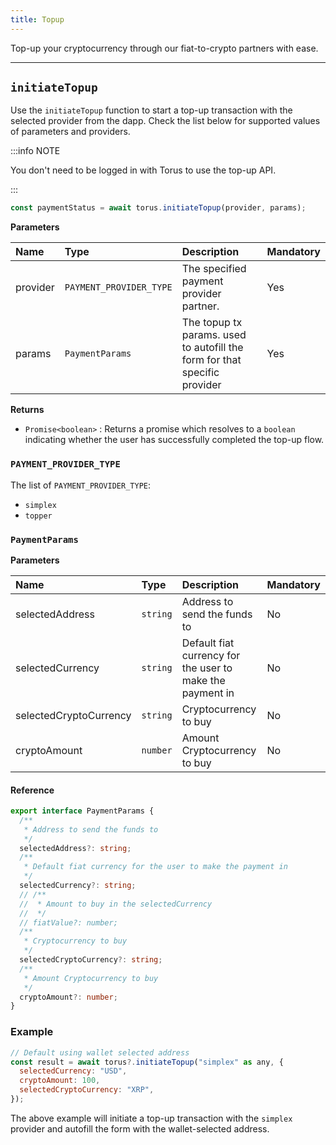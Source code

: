 ```yaml
---
title: Topup
---
```


Top-up your cryptocurrency through our fiat-to-crypto partners with ease.

---

## `initiateTopup`

Use the `initiateTopup` function to start a top-up transaction with the selected provider from the dapp. Check the list below for supported values of parameters and providers.

:::info NOTE

You don't need to be logged in with Torus to use the top-up API.

:::

```javascript
const paymentStatus = await torus.initiateTopup(provider, params);
```

**Parameters**

| Name     | Type                    | Description                                                               | Mandatory |
| :------- | :---------------------- | :------------------------------------------------------------------------ | :-------- |
| provider | `PAYMENT_PROVIDER_TYPE` | The specified payment provider partner.                                   | Yes       |
| params   | `PaymentParams`         | The topup tx params. used to autofill the form for that specific provider | Yes       |

**Returns**

- `Promise<boolean>` : Returns a promise which resolves to a `boolean` indicating whether the user has successfully completed the top-up flow.

### `PAYMENT_PROVIDER_TYPE`

The list of `PAYMENT_PROVIDER_TYPE`:

- `simplex`
- `topper`

### `PaymentParams`

**Parameters**

| Name                   | Type     | Description                                               | Mandatory |
| :--------------------- | :------- | :-------------------------------------------------------- | :-------- |
| selectedAddress        | `string` | Address to send the funds to                              | No        |
| selectedCurrency       | `string` | Default fiat currency for the user to make the payment in | No        |
| selectedCryptoCurrency | `string` | Cryptocurrency to buy                                     | No        |
| cryptoAmount           | `number` | Amount Cryptocurrency to buy                              | No        |

#### Reference

```typescript
export interface PaymentParams {
  /**
   * Address to send the funds to
   */
  selectedAddress?: string;
  /**
   * Default fiat currency for the user to make the payment in
   */
  selectedCurrency?: string;
  // /**
  //  * Amount to buy in the selectedCurrency
  //  */
  // fiatValue?: number;
  /**
   * Cryptocurrency to buy
   */
  selectedCryptoCurrency?: string;
  /**
   * Amount Cryptocurrency to buy
   */
  cryptoAmount?: number;
}
```

### Example

```javascript
// Default using wallet selected address
const result = await torus?.initiateTopup("simplex" as any, {
  selectedCurrency: "USD",
  cryptoAmount: 100,
  selectedCryptoCurrency: "XRP",
});
```

The above example will initiate a top-up transaction with the `simplex` provider and autofill the form with the wallet-selected address.
